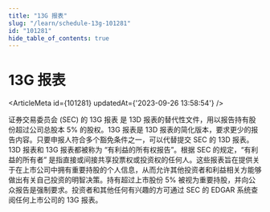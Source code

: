 ```yaml
---
title: "13G 报表"
slug: "/learn/schedule-13g-101281"
id: "101281"
hide_table_of_contents: true
---
```



# 13G 报表

<ArticleMeta id={101281} updatedAt={'2023-09-26 13:58:54'} />
<div className='border-solid border-b border-t-0 my-4 border-[var(--ifm-color-gray-300)]' />

证券交易委员会 (SEC) 的 13G 报表 是 13D 报表的替代性文件，用以报告持有股份超过公司总股本 5% 的股权。13G 报表是 13D 报表的简化版本，要求更少的报告内容。只要申报人符合多个豁免条件之一，可以代替提交 SEC 的 13D 报表。13D 报表和 13G 报表都被称为 “有利益的所有权报告”。根据 SEC 的规定，“有利益的所有者” 是指直接或间接共享投票权或投资权的任何人。这些报表旨在提供关于在上市公司中拥有重要持股的个人信息，从而允许其他投资者和利益相关方能够做出有关自己投资的明智决策。持有超过上市股份 5% 被视为重要持股，并向公众报告是强制要求。投资者和其他任何有兴趣的方可通过 SEC 的 EDGAR 系统查阅任何上市公司的 13G 报表。
